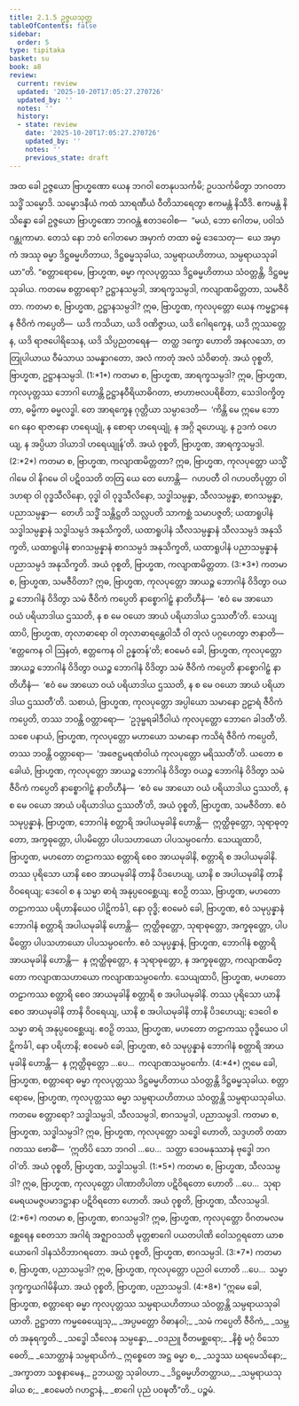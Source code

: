 ```yaml
---
title: 2.1.5 ဥဇ္ဇယသုတ္တ
tableOfContents: false
sidebar:
  order: 5
type: tipitaka
basket: su
book: a8
review:
  current: review
  updated: '2025-10-20T17:05:27.270726'
  updated_by: ''
  notes: ''
  history:
  - state: review
    date: '2025-10-20T17:05:27.270726'
    updated_by: ''
    notes: ''
    previous_state: draft
---
```



<DynamicBreadcrumb />


<ReviewStatus review={frontmatter.review} showDetails={true} />

<HypothesisAnnotation frontmatter={frontmatter} />

<Division number="55" book="a8" e="ch" v="17" p="111">

<Paragraph number="582" book="a8">
အထ ခေါ ဥဇ္ဇယော ဗြာဟ္မဏော ယေန ဘဂဝါ တေနုပသင်္ကမိ; ဥပသင်္ကမိတွာ ဘဂဝတာ သဒ္ဓိံ သမ္မောဒိ. သမ္မောဒနီယံ ကထံ သာရဏီယံ ဝီတိသာရေတွာ ဧကမန္တံ နိသီဒိ. ဧကမန္တံ နိသိန္နော ခေါ ဥဇ္ဇယော ဗြာဟ္မဏော ဘဂဝန္တံ ဧတဒဝေါစ—  “မယံ, ဘော ဂေါတမ, ပဝါသံ ဂန္တုကာမာ. တေသံ နော ဘဝံ ဂေါတမော အမှာကံ တထာ ဓမ္မံ ဒေသေတု—  ယေ အမှာကံ အဿု ဓမ္မာ ဒိဋ္ဌဓမ္မဟိတာယ, ဒိဋ္ဌဓမ္မသုခါယ, သမ္ပရာယဟိတာယ, သမ္ပရာယသုခါယာ”တိ.
</Paragraph>

<Paragraph number="583" book="a8">
“စတ္တာရောမေ, ဗြာဟ္မဏ, ဓမ္မာ ကုလပုတ္တဿ ဒိဋ္ဌဓမ္မဟိတာယ သံဝတ္တန္တိ, ဒိဋ္ဌဓမ္မသုခါယ. ကတမေ စတ္တာရော? ဥဋ္ဌာနသမ္ပဒါ, အာရက္ခသမ္ပဒါ, ကလျာဏမိတ္တတာ, သမဇီဝိတာ.
</Paragraph>

<Paragraph number="584" book="a8">
ကတမာ စ, ဗြာဟ္မဏ, ဥဋ္ဌာနသမ္ပဒါ? ဣဓ, ဗြာဟ္မဏ, ကုလပုတ္တော ယေန ကမ္မဋ္ဌာနေန ဇီဝိကံ ကပ္ပေတိ—  ယဒိ ကသိယာ, ယဒိ ဝဏိဇ္ဇာယ, ယဒိ ဂေါရက္ခေန, ယဒိ ဣဿတ္တေန, ယဒိ ရာဇပေါရိသေန, ယဒိ သိပ္ပညတရေန—  တတ္ထ ဒက္ခော ဟောတိ အနလသော, တတြုပါယာယ ဝီမံသာယ သမန္နာဂတော, အလံ ကာတုံ အလံ သံဝိဓာတုံ. အယံ ဝုစ္စတိ, ဗြာဟ္မဏ, ဥဋ္ဌာနသမ္ပဒါ. (1:*1*)
</Paragraph>

<Paragraph number="585" book="a8">
ကတမာ စ, ဗြာဟ္မဏ, အာရက္ခသမ္ပဒါ? ဣဓ, ဗြာဟ္မဏ, ကုလပုတ္တဿ ဘောဂါ ဟောန္တိ ဥဋ္ဌာနဝီရိယာဓိဂတာ, ဗာဟာဗလပရိစိတာ, သေဒါဝက္ခိတ္တာ, ဓမ္မိကာ ဓမ္မလဒ္ဓါ. တေ အာရက္ခေန ဂုတ္တိယာ သမ္ပာဒေတိ—  ‘ကိန္တိ မေ ဣမေ ဘောဂေ နေဝ ရာဇာနော ဟရေယျုံ, န စောရာ ဟရေယျုံ, န အဂ္ဂိ ဍဟေယျ, န ဥဒကံ ဝဟေယျ, န အပ္ပိယာ ဒါယာဒါ ဟရေယျုန်’တိ. အယံ ဝုစ္စတိ, ဗြာဟ္မဏ, အာရက္ခသမ္ပဒါ. (2:*2*)
</Paragraph>

<Paragraph number="586" book="a8">
ကတမာ စ, ဗြာဟ္မဏ, ကလျာဏမိတ္တတာ? ဣဓ, ဗြာဟ္မဏ, ကုလပုတ္တော ယသ္မိံ ဂါမေ ဝါ နိဂမေ ဝါ ပဋိဝသတိ တတြ ယေ တေ ဟောန္တိ—  ဂဟပတီ ဝါ ဂဟပတိပုတ္တာ ဝါ ဒဟရာ ဝါ ဝုဒ္ဓသီလိနော, ဝုဒ္ဓါ ဝါ ဝုဒ္ဓသီလိနော, သဒ္ဓါသမ္ပန္နာ, သီလသမ္ပန္နာ, စာဂသမ္ပန္နာ, ပညာသမ္ပန္နာ—  တေဟိ သဒ္ဓိံ သန္တိဋ္ဌတိ သလ္လပတိ သာကစ္ဆံ သမာပဇ္ဇတိ; ယထာရူပါနံ သဒ္ဓါသမ္ပန္နာနံ သဒ္ဓါသမ္ပဒံ အနုသိက္ခတိ, ယထာရူပါနံ သီလသမ္ပန္နာနံ သီလသမ္ပဒံ အနုသိက္ခတိ, ယထာရူပါနံ စာဂသမ္ပန္နာနံ စာဂသမ္ပဒံ အနုသိက္ခတိ, ယထာရူပါနံ ပညာသမ္ပန္နာနံ ပညာသမ္ပဒံ အနုသိက္ခတိ. အယံ ဝုစ္စတိ, ဗြာဟ္မဏ, ကလျာဏမိတ္တတာ. (3:*3*)
</Paragraph>

<Paragraph number="587" book="a8">
ကတမာ စ, ဗြာဟ္မဏ, သမဇီဝိတာ? ဣဓ, ဗြာဟ္မဏ, ကုလပုတ္တော အာယဉ္စ ဘောဂါနံ ဝိဒိတွာ ဝယဉ္စ ဘောဂါနံ ဝိဒိတွာ သမံ ဇီဝိကံ ကပ္ပေတိ နာစ္စောဂါဠှံ နာတိဟီနံ—  ‘ဧဝံ မေ အာယော ဝယံ ပရိယာဒါယ ဌဿတိ, န စ မေ ဝယော အာယံ ပရိယာဒါယ ဌဿတီ’တိ. သေယျထာပိ, ဗြာဟ္မဏ, တုလာဓာရော ဝါ တုလာဓာရန္တေဝါသီ ဝါ တုလံ ပဂ္ဂဟေတွာ ဇာနာတိ—  ‘ဧတ္တကေန ဝါ ဩနတံ, ဧတ္တကေန ဝါ ဥန္နတန်’တိ; ဧဝမေဝံ ခေါ, ဗြာဟ္မဏ, ကုလပုတ္တော အာယဉ္စ ဘောဂါနံ ဝိဒိတွာ ဝယဉ္စ ဘောဂါနံ ဝိဒိတွာ သမံ ဇီဝိကံ ကပ္ပေတိ နာစ္စောဂါဠှံ နာတိဟီနံ—  ‘ဧဝံ မေ အာယော ဝယံ ပရိယာဒါယ ဌဿတိ, န စ မေ ဝယော အာယံ ပရိယာဒါယ ဌဿတီ’တိ. သစာယံ, ဗြာဟ္မဏ, ကုလပုတ္တော အပ္ပါယော သမာနော ဥဠာရံ ဇီဝိကံ ကပ္ပေတိ, တဿ ဘဝန္တိ ဝတ္တာရော—  ‘ဥဒုမ္ဗရခါဒီဝါယံ ကုလပုတ္တော ဘောဂေ ခါဒတီ’တိ. သစေ ပနာယံ, ဗြာဟ္မဏ, ကုလပုတ္တော မဟာယော သမာနော ကသိရံ ဇီဝိကံ ကပ္ပေတိ, တဿ ဘဝန္တိ ဝတ္တာရော—  ‘အဇေဋ္ဌမရဏံဝါယံ ကုလပုတ္တော မရိဿတီ’တိ. ယတော စ ခေါယံ, ဗြာဟ္မဏ, ကုလပုတ္တော အာယဉ္စ ဘောဂါနံ ဝိဒိတွာ ဝယဉ္စ ဘောဂါနံ ဝိဒိတွာ သမံ ဇီဝိကံ ကပ္ပေတိ နာစ္စောဂါဠှံ နာတိဟီနံ—  ‘ဧဝံ မေ အာယော ဝယံ ပရိယာဒါယ ဌဿတိ, န စ မေ ဝယော အာယံ ပရိယာဒါယ ဌဿတီ’တိ, အယံ ဝုစ္စတိ, ဗြာဟ္မဏ, သမဇီဝိတာ.
</Paragraph>

<Paragraph number="588" book="a8">
ဧဝံ သမုပ္ပန္နာနံ, ဗြာဟ္မဏ, ဘောဂါနံ စတ္တာရိ အပါယမုခါနိ ဟောန္တိ—  ဣတ္ထိဓုတ္တော, သုရာဓုတ္တော, အက္ခဓုတ္တော, ပါပမိတ္တော ပါပသဟာယော ပါပသမ္ပဝင်္ကော. သေယျထာပိ, ဗြာဟ္မဏ, မဟတော တဠာကဿ စတ္တာရိ စေဝ အာယမုခါနိ, စတ္တာရိ စ အပါယမုခါနိ. တဿ ပုရိသော ယာနိ စေဝ အာယမုခါနိ တာနိ ပိဒဟေယျ, ယာနိ စ အပါယမုခါနိ တာနိ ဝိဝရေယျ; ဒေဝေါ စ န သမ္မာ ဓာရံ အနုပ္ပဝေစ္ဆေယျ. ဧဝဉှိ တဿ, ဗြာဟ္မဏ, မဟတော တဠာကဿ ပရိဟာနိယေဝ ပါဋိကင်္ခါ, နော ဝုဒ္ဓိ; ဧဝမေဝံ ခေါ, ဗြာဟ္မဏ, ဧဝံ သမုပ္ပန္နာနံ ဘောဂါနံ စတ္တာရိ အပါယမုခါနိ ဟောန္တိ—  ဣတ္ထိဓုတ္တော, သုရာဓုတ္တော, အက္ခဓုတ္တော, ပါပမိတ္တော ပါပသဟာယော ပါပသမ္ပဝင်္ကော.
</Paragraph>

<Paragraph number="589" book="a8">
ဧဝံ သမုပ္ပန္နာနံ, ဗြာဟ္မဏ, ဘောဂါနံ စတ္တာရိ အာယမုခါနိ ဟောန္တိ—  န ဣတ္ထိဓုတ္တော, န သုရာဓုတ္တော, န အက္ခဓုတ္တော, ကလျာဏမိတ္တော ကလျာဏသဟာယော ကလျာဏသမ္ပဝင်္ကော. သေယျထာပိ, ဗြာဟ္မဏ, မဟတော တဠာကဿ စတ္တာရိ စေဝ အာယမုခါနိ စတ္တာရိ စ အပါယမုခါနိ. တဿ ပုရိသော ယာနိ စေဝ အာယမုခါနိ တာနိ ဝိဝရေယျ, ယာနိ စ အပါယမုခါနိ တာနိ ပိဒဟေယျ; ဒေဝေါ စ သမ္မာ ဓာရံ အနုပ္ပဝေစ္ဆေယျ. ဧဝဉှိ တဿ, ဗြာဟ္မဏ, မဟတော တဠာကဿ ဝုဒ္ဓိယေဝ ပါဋိကင်္ခါ, နော ပရိဟာနိ; ဧဝမေဝံ ခေါ, ဗြာဟ္မဏ, ဧဝံ သမုပ္ပန္နာနံ ဘောဂါနံ စတ္တာရိ အာယမုခါနိ ဟောန္တိ—  န ဣတ္ထိဓုတ္တော …ပေ…  ကလျာဏသမ္ပဝင်္ကော. (4:*4*)
</Paragraph>

<Paragraph number="590" book="a8">
ဣမေ ခေါ, ဗြာဟ္မဏ, စတ္တာရော ဓမ္မာ ကုလပုတ္တဿ ဒိဋ္ဌဓမ္မဟိတာယ သံဝတ္တန္တိ ဒိဋ္ဌဓမ္မသုခါယ.
</Paragraph>

<Paragraph number="591" book="a8">
စတ္တာရောမေ, ဗြာဟ္မဏ, ကုလပုတ္တဿ ဓမ္မာ သမ္ပရာယဟိတာယ သံဝတ္တန္တိ သမ္ပရာယသုခါယ. ကတမေ စတ္တာရော? သဒ္ဓါသမ္ပဒါ, သီလသမ္ပဒါ, စာဂသမ္ပဒါ, ပညာသမ္ပဒါ. ကတမာ စ, ဗြာဟ္မဏ, သဒ္ဓါသမ္ပဒါ? ဣဓ, ဗြာဟ္မဏ, ကုလပုတ္တော သဒ္ဓေါ ဟောတိ, သဒ္ဒဟတိ တထာဂတဿ ဗောဓိံ—  ‘ဣတိပိ သော ဘဂဝါ …ပေ…  သတ္ထာ ဒေဝမနုဿာနံ ဗုဒ္ဓေါ ဘဂဝါ’တိ. အယံ ဝုစ္စတိ, ဗြာဟ္မဏ, သဒ္ဓါသမ္ပဒါ. (1:*5*)
</Paragraph>

<Paragraph number="592" book="a8">
ကတမာ စ, ဗြာဟ္မဏ, သီလသမ္ပဒါ? ဣဓ, ဗြာဟ္မဏ, ကုလပုတ္တော ပါဏာတိပါတာ ပဋိဝိရတော ဟောတိ …ပေ…  သုရာမေရယမဇ္ဇပမာဒဋ္ဌာနာ ပဋိဝိရတော ဟောတိ. အယံ ဝုစ္စတိ, ဗြာဟ္မဏ, သီလသမ္ပဒါ. (2:*6*)
</Paragraph>

<Paragraph number="593" book="a8">
ကတမာ စ, ဗြာဟ္မဏ, စာဂသမ္ပဒါ? ဣဓ, ဗြာဟ္မဏ, ကုလပုတ္တော ဝိဂတမလမစ္ဆေရေန စေတသာ အဂါရံ အဇ္ဈာဝသတိ မုတ္တစာဂေါ ပယတပါဏိ ဝေါသဂ္ဂရတော ယာစယောဂေါ ဒါနသံဝိဘာဂရတော. အယံ ဝုစ္စတိ, ဗြာဟ္မဏ, စာဂသမ္ပဒါ. (3:*7*)
</Paragraph>

<Paragraph number="594" book="a8">
ကတမာ စ, ဗြာဟ္မဏ, ပညာသမ္ပဒါ? ဣဓ, ဗြာဟ္မဏ, ကုလပုတ္တော ပညဝါ ဟောတိ …ပေ…  သမ္မာ ဒုက္ခက္ခယဂါမိနိယာ. အယံ ဝုစ္စတိ, ဗြာဟ္မဏ, ပညာသမ္ပဒါ. (4:*8*)
</Paragraph>

<Paragraph number="595" book="a8">
“ဣမေ ခေါ, ဗြာဟ္မဏ, စတ္တာရော ဓမ္မာ ကုလပုတ္တဿ သမ္ပရာယဟိတာယ သံဝတ္တန္တိ သမ္ပရာယသုခါယာတိ.
</Paragraph>

<Paragraph number="596" type="verses" book="a8">
ဥဋ္ဌာတာ ကမ္မဓေယျေသု,_  
_အပ္ပမတ္တော ဝိဓာနဝါ;_  
_သမံ ကပ္ပေတိ ဇီဝိကံ,_  
_သမ္ဘတံ အနုရက္ခတိ._  

</Paragraph>

<Paragraph number="597" type="verses" book="a8">
_သဒ္ဓေါ သီလေန သမ္ပန္နော,_  
_ဝဒညူ ဝီတမစ္ဆရော;_  
_နိစ္စံ မဂ္ဂံ ဝိသောဓေတိ,_  
_သောတ္ထာနံ သမ္ပရာယိကံ._  

</Paragraph>

<Paragraph number="598" book="a8">
ဣစ္စေတေ အဋ္ဌ ဓမ္မာ စ,_  
_သဒ္ဓဿ ဃရမေသိနော;_  
_အက္ခာတာ သစ္စနာမေန,_  
ဥဘယတ္ထ သုခါဝဟာ._  

</Paragraph>

<Paragraph number="599" type="verses" book="a8">
_ဒိဋ္ဌဓမ္မဟိတတ္ထာယ,_  
_သမ္ပရာယသုခါယ စ;_  
_ဧဝမေတံ ဂဟဋ္ဌာနံ,_  
_စာဂေါ ပုညံ ပဝဍ္ဎတီ”တိ._  


</Paragraph>
</Division>

<Paragraph number="600" type="center" book="a8">
ပဉ္စမံ.
</Paragraph>